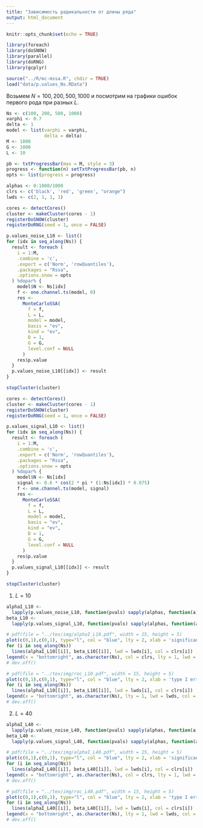 ```yaml
---
title: "Зависимость радикальности от длины ряда"
output: html_document
---
```


```r
knitr::opts_chunk$set(echo = TRUE)

library(foreach)
library(doSNOW)
library(parallel)
library(doRNG)
library(gcplyr)

source("../R/mc-mssa.R", chdir = TRUE)
load("data/p.values_Ns.RData")
```

Возьмем $N=100,200,500,1000$ и посмотрим на графики ошибок первого рода при разных $L$.
```r
Ns <- c(100, 200, 500, 1000)
varphi <- 0.7
delta <- 1
model <- list(varphi = varphi,
              delta = delta)
M <- 1000
G <- 1000
L <- 10
```

```r
pb <- txtProgressBar(max = M, style = 3)
progress <- function(n) setTxtProgressBar(pb, n)
opts <- list(progress = progress)

alphas <- 0:1000/1000
clrs <- c('black', 'red', 'green', "orange")
lwds <- c(2, 1, 1, 1)
```

```r
cores <- detectCores()
cluster <- makeCluster(cores - 1)
registerDoSNOW(cluster)
registerDoRNG(seed = 1, once = FALSE)

p.values_noise_L10 <- list()
for (idx in seq_along(Ns)) {
  result <- foreach (
    i = 1:M,
    .combine = 'c',
    .export = c('Norm', 'rowQuantiles'),
    .packages = "Rssa",
    .options.snow = opts
  ) %dopar% {
    model$N <- Ns[idx]
    f <- one.channel.ts(model, 0)
    res <-
      MonteCarloSSA(
        f = f,
        L = L,
        model = model,
        basis = "ev",
        kind = "ev",
        D = 1,
        G = G,
        level.conf = NULL
      )
    res$p.value
  }
  p.values_noise_L10[[idx]] <- result
}

stopCluster(cluster)
```

```r
cores <- detectCores()
cluster <- makeCluster(cores - 1)
registerDoSNOW(cluster)
registerDoRNG(seed = 1, once = FALSE)

p.values_signal_L10 <- list()
for (idx in seq_along(Ns)) {
  result <- foreach (
    i = 1:M,
    .combine = 'c',
    .export = c('Norm', 'rowQuantiles'),
    .packages = "Rssa",
    .options.snow = opts
  ) %dopar% {
    model$N <- Ns[idx]
    signal <- 0.6 * cos(2 * pi * (1:Ns[idx]) * 0.075)
    f <- one.channel.ts(model, signal)
    res <-
      MonteCarloSSA(
        f = f,
        L = L,
        model = model,
        basis = "ev",
        kind = "ev",
        D = 1,
        G = G,
        level.conf = NULL
      )
    res$p.value
  }
  p.values_signal_L10[[idx]] <- result
}

stopCluster(cluster)
```


1. $L=10$
```r
alphaI_L10 <-
  lapply(p.values_noise_L10, function(pvals) sapply(alphas, function(a) mean(pvals < a)))
beta_L10 <-
  lapply(p.values_signal_L10, function(pvals) sapply(alphas, function(a) mean(pvals < a)))
```

```r
# pdf(file = "../tex/img/alphaI_L10.pdf", width = 15, height = 5)
plot(c(0,1),c(0,1), type="l", col = "blue", lty = 2, xlab = 'significance level', ylab = 'type I error', cex.lab=1.8, cex.axis=1.8, cex.sub=1.8)
for (i in seq_along(Ns))
  lines(alphaI_L10[[i]], beta_L10[[i]], lwd = lwds[i], col = clrs[i])
legend(x = "bottomright", as.character(Ns), col = clrs, lty = 1, lwd = lwds, cex = 2)
# dev.off()
```

```r
# pdf(file = "../tex/img/roc_L10.pdf", width = 15, height = 5)
plot(c(0,1),c(0,1), type="l", col = "blue", lty = 2, xlab = 'type I error', ylab = "power", cex.lab=1.8, cex.axis=1.8, cex.sub=1.8)
for (i in seq_along(Ns))
  lines(alphaI_L10[[i]], beta_L10[[i]], lwd = lwds[i], col = clrs[i])
legend(x = "bottomright", as.character(Ns), lty = 1, lwd = lwds, col = clrs, cex = 2)
# dev.off()
```

2. $L=40$
```r
alphaI_L40 <-
  lapply(p.values_noise_L40, function(pvals) sapply(alphas, function(a) mean(pvals < a)))
beta_L40 <-
  lapply(p.values_signal_L40, function(pvals) sapply(alphas, function(a) mean(pvals < a)))
```

```r
# pdf(file = "../tex/img/alphaI_L40.pdf", width = 15, height = 5)
plot(c(0,1),c(0,1), type="l", col = "blue", lty = 2, xlab = 'significance level', ylab = 'type I error', cex.lab=1.8, cex.axis=1.8, cex.sub=1.8)
for (i in seq_along(Ns))
  lines(alphaI_L40[[i]], beta_L40[[i]], lwd = lwds[i], col = clrs[i])
legend(x = "bottomright", as.character(Ns), col = clrs, lty = 1, lwd = lwds, cex = 2)
# dev.off()
```

```r
# pdf(file = "../tex/img/roc_L40.pdf", width = 15, height = 5)
plot(c(0,1),c(0,1), type="l", col = "blue", lty = 2, xlab = 'type I error', ylab = "power", cex.lab=1.8, cex.axis=1.8, cex.sub=1.8)
for (i in seq_along(Ns))
  lines(alphaI_L40[[i]], beta_L40[[i]], lwd = lwds[i], col = clrs[i])
legend(x = "bottomright", as.character(Ns), lty = 1, lwd = lwds, col = clrs, cex = 2)
# dev.off()
```
